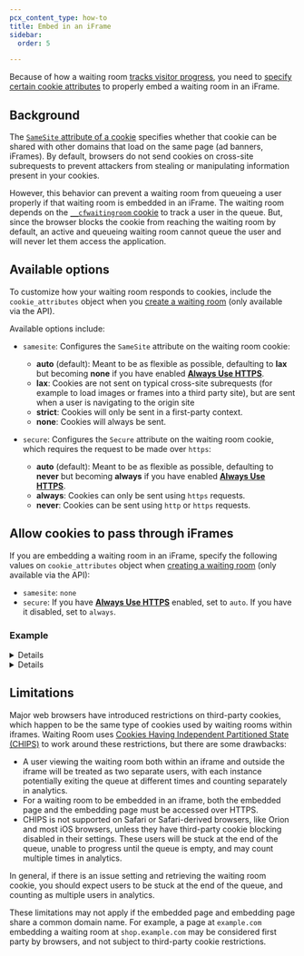 ```yaml
---
pcx_content_type: how-to
title: Embed in an iFrame
sidebar:
  order: 5

---
```



Because of how a waiting room [tracks visitor progress](#background), you need to [specify certain cookie attributes](#allow-cookies-to-pass-through-iframes) to properly embed a waiting room in an iFrame.

## Background

The [`SameSite` attribute of a cookie](https://developer.mozilla.org/en-US/docs/Web/HTTP/Headers/Set-Cookie/SameSite) specifies whether that cookie can be shared with other domains that load on the same page (ad banners, iFrames). By default, browsers do not send cookies on cross-site subrequests to prevent attackers from stealing or manipulating information present in your cookies.

However, this behavior can prevent a waiting room from queueing a user properly if that waiting room is embedded in an iFrame. The waiting room depends on the [`__cfwaitingroom` cookie](/waiting-room/reference/waiting-room-cookie/) to track a user in the queue. But, since the browser blocks the cookie from reaching the waiting room by default, an active and queueing waiting room cannot queue the user and will never let them access the application.

## Available options

To customize how your waiting room responds to cookies, include the `cookie_attributes` object when you [create a waiting room](/api/resources/waiting_rooms/methods/create/) (only available via the API).

Available options include:

* `samesite`: Configures the `SameSite` attribute on the waiting room cookie:

  * **auto** (default): Meant to be as flexible as possible, defaulting to **lax** but becoming **none** if you have enabled [**Always Use HTTPS**](/ssl/edge-certificates/additional-options/always-use-https/).
  * **lax**: Cookies are not sent on typical cross-site subrequests (for example to load images or frames into a third party site), but are sent when a user is navigating to the origin site
  * **strict**: Cookies will only be sent in a first-party context.
  * **none**: Cookies will always be sent.

* `secure`: Configures the `Secure` attribute on the waiting room cookie, which requires the request to be made over `https`:

  * **auto** (default): Meant to be as flexible as possible, defaulting to **never** but becoming **always** if you have enabled [**Always Use HTTPS**](/ssl/edge-certificates/additional-options/always-use-https/).
  * **always**: Cookies can only be sent using `https` requests.
  * **never**: Cookies can be sent using `http` or `https` requests.

## Allow cookies to pass through iFrames

If you are embedding a waiting room in an iFrame, specify the following values on `cookie_attributes` object when [creating a waiting room](/api/resources/waiting_rooms/methods/create/) (only available via the API):

* `samesite`: `none`
* `secure`: If you have [**Always Use HTTPS**](/ssl/edge-certificates/additional-options/always-use-https/) enabled, set to `auto`. If you have it disabled, set to `always`.

### Example


<Details header="Request">

```bash
curl "https://api.cloudflare.com/client/v4/zones/{zone_id}/waiting_rooms" \
--header "Authorization: Bearer <API_TOKEN>" \
--header "Content-Type: application/json" \
--data '{
  "name": "shop_waiting_room",
  "description": "Waiting room for webshop",
  "host": "shop.example.com",
  "path": "/shop",
  "queue_all": true,
  "new_users_per_minute": 200,
  "total_active_users": 300,
  "session_duration": 1,
  "disable_session_renewal": false,
  "json_response_enabled": false,
  "queueing_method": "FIFO",
  "cookie_attributes": {
    "samesite": "none",
    "secure": "auto"
  }
}'
```


</Details>


<Details header="Response">

```json
{
  "success": true,
  "errors": [],
  "messages": [],
  "result": [
    {
      "id": "1111111111111111111111",
      "created_on": "2021-01-01T05:20:00.12345Z",
      "modified_on": "2021-01-01T05:20:00.12345Z",
      "name": "shop_waiting_room",
      "description": "Waiting room for webshop",
      "host": "shop.example.com",
      "path": "/shop",
      "queue_all": true,
      "new_users_per_minute": 200,
      "total_active_users": 300,
      "session_duration": 1,
      "disable_session_renewal": false,
      "json_response_enabled": false,
      "queueing_method": "FIFO",
      "cookie_attributes": {
        "samesite": "none",
        "secure": "auto"
      }
    }
  ]
}
```


</Details>

## Limitations

Major web browsers have introduced restrictions on third-party cookies, which happen to be the same type of cookies used by waiting rooms within iframes. Waiting Room uses [Cookies Having Independent Partitioned State (CHIPS)](https://developer.mozilla.org/en-US/docs/Web/Privacy/Privacy_sandbox/Partitioned_cookies) to work around these restrictions, but there are some drawbacks:

* A user viewing the waiting room both within an iframe and outside the iframe will be treated as two separate users, with each instance potentially exiting the queue at different times and counting separately in analytics.
* For a waiting room to be embedded in an iframe, both the embedded page and the embedding page must be accessed over HTTPS.
* CHIPS is not supported on Safari or Safari-derived browsers, like Orion and most iOS browsers, unless they have third-party cookie blocking disabled in their settings. These users will be stuck at the end of the queue, unable to progress until the queue is empty, and may count multiple times in analytics.

In general, if there is an issue setting and retrieving the waiting room cookie, you should expect users to be stuck at the end of the queue, and counting as multiple users in analytics.

These limitations may not apply if the embedded page and embedding page share a common domain name. For example, a page at `example.com` embedding a waiting room at `shop.example.com` may be considered first party by browsers, and not subject to third-party cookie restrictions.
